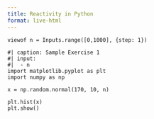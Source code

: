 ```yaml
---
title: Reactivity in Python
format: live-html
---
```


```ojs
viewof n = Inputs.range([0,1000], {step: 1})
```

```pyodide
#| caption: Sample Exercise 1
#| input:
#|  - n
import matplotlib.pyplot as plt
import numpy as np

x = np.random.normal(170, 10, n)

plt.hist(x)
plt.show()
```
